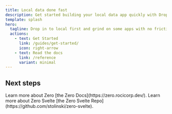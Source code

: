```yaml
---
title: Local data done fast
description: Get started building your local data app quickly with Drop In.
template: splash
hero:
  tagline: Drop in to local first and grind on some apps with no friction.
  actions:
    - text: Get Started
      link: /guides/get-started/
      icon: right-arrow
    - text: Read the docs
      link: /reference
      variant: minimal
---
```



## Next steps

<CardGrid stagger>
	<Card title="Understand Zero Sync" icon="open-book">
		Learn more about Zero [the Zero Docs](https://zero.rocicorp.dev/).
	</Card>
	<Card title="Zero Svelte" icon="open-book">
		Learn more about Zero Svelte [the Zero Svelte Repo](https://github.com/stolinski/zero-svelte).
	</Card>
</CardGrid>
